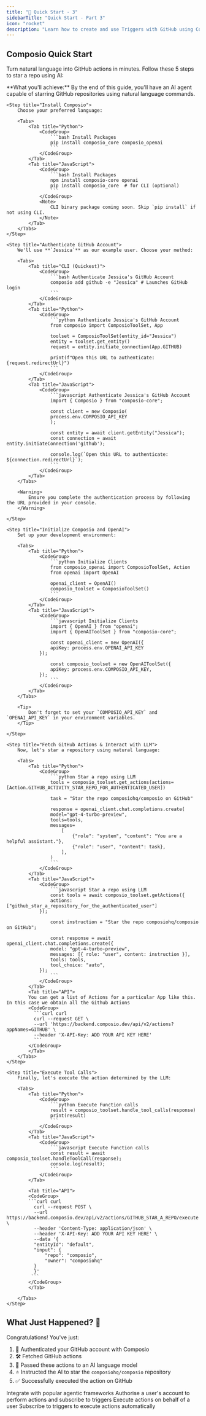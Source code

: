 ```yaml
---
title: "🚀 Quick Start - 3"
sidebarTitle: "Quick Start - Part 3"
icon: "rocket"
description: "Learn how to create and use Triggers with GitHub using Composio in just 5 minutes."
---
```


## Composio Quick Start

Turn natural language into GitHub actions in minutes. Follow these 5 steps to star a repo using AI:

<Info>
    **What you'll achieve:** By the end of this guide, you'll have an AI agent capable of starring GitHub repositories using natural language commands.
</Info>

<Steps>

    <Step title="Install Composio">
        Choose your preferred language:

        <Tabs>
            <Tab title="Python">
                <CodeGroup>
                    ```bash Install Packages
                    pip install composio_core composio_openai
                    ```
                </CodeGroup>
            </Tab>
            <Tab title="JavaScript">
                <CodeGroup>
                    ```bash Install Packages
                    npm install composio-core openai
                    pip install composio_core  # for CLI (optional)
                    ```
                </CodeGroup>
                <Note>
                    CLI binary package coming soon. Skip `pip install` if not using CLI.
                </Note>
            </Tab>
        </Tabs>
    </Step>

    <Step title="Authenticate GitHub Account">
        We'll use **`Jessica`** as our example user. Choose your method:

        <Tabs>
            <Tab title="CLI (Quickest)">
                <CodeGroup>
                    ```bash Authenticate Jessica's GitHub Account
                    composio add github -e "Jessica" # Launches GitHub login
                    ```
                </CodeGroup>
            </Tab>
            <Tab title="Python">
                <CodeGroup>
                    ```python Authenticate Jessica's GitHub Account
                    from composio import ComposioToolSet, App

                    toolset = ComposioToolSet(entity_id="Jessica")
                    entity = toolset.get_entity()
                    request = entity.initiate_connection(App.GITHUB)

                    print(f"Open this URL to authenticate: {request.redirectUrl}")
                    ```
                </CodeGroup>
            </Tab>
            <Tab title="JavaScript">
                <CodeGroup>
                    ```javascript Authenticate Jessica's GitHub Account
                    import { Composio } from "composio-core";

                    const client = new Composio(
                    process.env.COMPOSIO_API_KEY
                    );

                    const entity = await client.getEntity("Jessica");
                    const connection = await entity.initiateConnection('github');

                    console.log(`Open this URL to authenticate: ${connection.redirectUrl}`);
                    ```
                </CodeGroup>
            </Tab>
        </Tabs>

        <Warning>
            Ensure you complete the authentication process by following the URL provided in your console.
        </Warning>

    </Step>

    <Step title="Initialize Composio and OpenAI">
        Set up your development environment:

        <Tabs>
            <Tab title="Python">
                <CodeGroup>
                    ```python Initialize Clients
                    from composio_openai import ComposioToolSet, Action
                    from openai import OpenAI

                    openai_client = OpenAI()
                    composio_toolset = ComposioToolSet()
                    ```
                </CodeGroup>
            </Tab>
            <Tab title="JavaScript">
                <CodeGroup>
                    ```javascript Initialize Clients
                    import { OpenAI } from "openai";
                    import { OpenAIToolSet } from "composio-core";

                    const openai_client = new OpenAI({
                    apiKey: process.env.OPENAI_API_KEY
                });

                    const composio_toolset = new OpenAIToolSet({
                    apiKey: process.env.COMPOSIO_API_KEY,
                });
                    ```
                </CodeGroup>
            </Tab>
        </Tabs>

        <Tip>
            Don't forget to set your `COMPOSIO_API_KEY` and `OPENAI_API_KEY` in your environment variables.
        </Tip>

    </Step>

    <Step title="Fetch GitHub Actions & Interact with LLM">
        Now, let's star a repository using natural language:

        <Tabs>
            <Tab title="Python">
                <CodeGroup>
                    ```python Star a repo using LLM
                    tools = composio_toolset.get_actions(actions=[Action.GITHUB_ACTIVITY_STAR_REPO_FOR_AUTHENTICATED_USER])

                    task = "Star the repo composiohq/composio on GitHub"

                    response = openai_client.chat.completions.create(
                    model="gpt-4-turbo-preview",
                    tools=tools,
                    messages=
                        [
                            {"role": "system", "content": "You are a helpful assistant."},
                            {"role": "user", "content": task},
                        ],
                    )
                    ```
                </CodeGroup>
            </Tab>
            <Tab title="JavaScript">
                <CodeGroup>
                    ```javascript Star a repo using LLM
                    const tools = await composio_toolset.getActions({
                    actions: ["github_star_a_repository_for_the_authenticated_user"]
                });

                    const instruction = "Star the repo composiohq/composio on GitHub";

                    const response = await openai_client.chat.completions.create({
                    model: "gpt-4-turbo-preview",
                    messages: [{ role: "user", content: instruction }],
                    tools: tools,
                    tool_choice: "auto",
                });
                    ```
                </CodeGroup>
            </Tab>
            <Tab title="API">
            You can get a list of Actions for a particular App like this. In this case we obtain all the Github Actions
            <CodeGroup>
              ```curl curl
              curl --request GET \
              --url 'https://backend.composio.dev/api/v2/actions?appNames=GITHUB' \
              --header 'X-API-Key: ADD YOUR API KEY HERE'
              ```
            </CodeGroup>
            </Tab>
        </Tabs>
    </Step>

    <Step title="Execute Tool Calls">
        Finally, let's execute the action determined by the LLM:

        <Tabs>
            <Tab title="Python">
                <CodeGroup>
                    ```python Execute Function calls
                    result = composio_toolset.handle_tool_calls(response)
                    print(result)
                    ```
                </CodeGroup>
            </Tab>
            <Tab title="JavaScript">
                <CodeGroup>
                    ```javascript Execute Function calls
                    const result = await composio_toolset.handleToolCall(response);
                    console.log(result);
                    ```
                </CodeGroup>
            </Tab>

            <Tab title="API">
            <CodeGroup>
            ```curl curl
              curl --request POST \
              --url https://backend.composio.dev/api/v2/actions/GITHUB_STAR_A_REPO/execute \
              --header 'Content-Type: application/json' \
              --header 'X-API-Key: ADD YOUR API KEY HERE' \
              --data '{
              "entityId": "default",
              "input": {
                  "repo": "composio",
                  "owner": "composiohq"
              }
              }'
             ```
            </CodeGroup>
            </Tab>

        </Tabs>
    </Step>

</Steps>


## What Just Happened? 🎉

Congratulations! You've just:

1. 🔐 Authenticated your GitHub account with Composio
2. 🛠 Fetched GitHub actions 
3. 🧠 Passed these actions to an AI language model
4. ⭐ Instructed the AI to star the `composiohq/composio` repository
5. ✅ Successfully executed the action on GitHub

<Frame caption="Explore Advanced Composio Features">
    <Card title="Level Up Your Composio Skills" icon="rocket" iconType="duotone">
        <CardGroup cols={2}>
            <Card title="Compatible Agentic Frameworks" icon="brain" href="/framework/langchain">
                Integrate with popular agentic frameworks
            </Card>
            <Card title="Authorise a user's Account" icon="brain" href="/introduction/foundations/components/entity/entity-guide">
                Authorise a user's account to perform actions and subscribe to triggers
            </Card>
            <Card title="Execute Actions" icon="wand-magic-sparkles" href="/introduction/foundations/components/actions/action-guide">
                Execute actions on behalf of a user
            </Card>
            <Card title="Triggers" icon="bolt" href="/introduction/foundations/components/triggers/trigger-guide">
                Subscribe to triggers to execute actions automatically
            </Card>
        </CardGroup>
    </Card>
</Frame>
